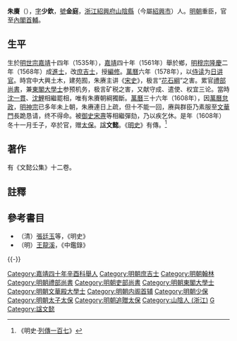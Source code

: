 {{明清人物信息框
| 姓名 = 朱賡
| 原名 =
| 圖片名稱= Zhu Geng.png
| 圖片大小 = 200px
| 圖片說明 = 《古圣贤像传略》十六卷之《朱文懿像》
| 最高職務 = 少保兼太子太保吏部尚書文華殿大學士
| 國家 = 大明
| 爵位 =
| 籍貫 = [[浙江承宣佈政使司|浙江承宣佈政使司]][[紹興府|紹興府]][[山陰縣|山陰縣]]
| 族裔 = 漢族
| 旗籍 = 
| 字號 = 字少欽，號金庭
| 諡號 = 文懿
| 出生日期 = 嘉靖十四年（1535年）
| 出生地點 = [[浙江承宣佈政使司|浙江承宣佈政使司]][[山陰縣|山陰縣]]
| 逝世日期 = 萬曆三十六年（1608年）
| 逝世地點 = [[北京|京師]]
| 墓葬 =
| 配偶 =
| 親屬 = （孫）[[朱士稚|朱士稚]]
| 出身 = 
*隆慶二年戊辰科進士出身
| 著作 =
*《文懿公集》十二卷
}}

'''朱賡'''（{{bd|1535年||1608年|catIdx=Zhu朱}}），[[表字|字]]'''少欽'''，[[號|號]]'''金庭'''，[[浙江|浙江]][[紹興府|紹興府]][[山陰縣|山陰縣]]（今屬[[紹興市|紹興市]]）人。[[明朝|明朝]]重臣，官至[[內閣首輔|內閣首輔]]。

==生平==
生於[[明世宗|明世宗]][[嘉靖|嘉靖]]十四年（1535年），[[嘉靖|嘉靖]]四十年（1561年）舉於鄉，[[明穆宗|明穆宗]][[隆庆_(明朝)|隆慶]]二年（1568年）成[[進士|進士]]，改[[庶吉士|庶吉士]]，授[[編修|編修]]。[[萬曆|萬曆]]六年（1578年），以[[侍读|侍读]]为[[日讲官|日讲官]]。時宫中大興土木，建苑囿，朱赓主讲《[[宋史|宋史]]》，极言“[[花石綱|花石綱]]”之害。累官[[禮部尚書|禮部尚書]]，兼[[東閣大學士|東閣大學士]]参预机务，极言矿税之害，又献守成、遣使、权宜三论。當時[[沈一貫|沈一貫]]、[[沈鯉|沈鯉]]相繼罷相，唯有朱賡朝綱獨斷。[[萬曆|萬曆]]三十六年（1608年），因[[萬曆怠政|萬曆怠政]]，[[明神宗|明神宗]]已多年未上朝，朱赓連日上疏，但十不能一回，赓與群臣乃素服至[[文華門|文華門]]長跪恳请，终不得命。被[[御史|御史]][[宋燾|宋燾]]等相繼彈劾，乃以疾乞休。是年（1608年）冬十一月壬子，卒於官，赠[[太保|太保]]。[[諡|諡]]'''文懿'''。《[[明史|明史]]》有傳。<ref>《明史·[[s:明史/卷219|列傳一百七]]》</ref>

==著作==
有《文懿公集》十二卷。

==註釋==
{{reflist}}

==參考書目==
*（清）[[張廷玉|張廷玉]]等，《明史》
*（明）[[王龍溪|王龍溪]]，《中鑑錄》

{{-}}
{{start box}}
{{s-off}}
{{succession box|[[沈鯉|沈鯉]]|[[于慎行|于慎行]]|[[明朝禮部尚書|明朝禮部尚書]]|1588年－1589年}}
{{succession box|[[沈一貫|沈一貫]]|[[李廷機|李廷機]]|[[明朝内阁|明朝内阁首辅]]|1606年－1608年}}
{{end box}}

{{明朝首輔}}
{{隆慶二年戊辰科殿試金榜}}
{{DEFAULTSORT:Zhu朱}}
[[Category:嘉靖四十年辛酉科舉人|Category:嘉靖四十年辛酉科舉人]]
[[Category:明朝庶吉士|Category:明朝庶吉士]]
[[Category:明朝翰林|Category:明朝翰林]]
[[Category:明朝禮部尚書|Category:明朝禮部尚書]]
[[Category:明朝吏部尚書|Category:明朝吏部尚書]]
[[Category:明朝東閣大學士|Category:明朝東閣大學士]]
[[Category:明朝文華殿大學士|Category:明朝文華殿大學士]]
[[Category:明朝内阁首辅|Category:明朝内阁首辅]]
[[Category:明朝少保|Category:明朝少保]]
[[Category:明朝太子太保|Category:明朝太子太保]]
[[Category:明朝追贈太保|Category:明朝追贈太保]]
[[Category:山陰人_(浙江)|Category:山陰人 (浙江)]]
[[Category:朱姓|G]]
[[Category:諡文懿|Category:諡文懿]]
